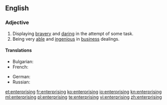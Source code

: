 ==English==

===Adjective===
{{en-adj}}

# Displaying [[brave]]ry and [[daring]] in the attempt of some task.
# Being very [[able]] and [[ingenious]] in [[business]] dealings.

====Translations====
{{trans-top| Being very [[able]] and [[ingenious]] in [[business]] dealings.}}
* Bulgarian: {{t+|bg|предприемчив|tr=predpriémčiv|sc=Cyrl}}
* French: {{t+|fr|entreprenant}}
{{trans-mid}}
* German: {{t|de|unternehmungslustig}}
* Russian: {{t+|ru|предприимчивый|tr=predpriímčivyj|sc=Cyrl}}
{{trans-bottom}}

[[et:enterprising]]
[[fr:enterprising]]
[[ko:enterprising]]
[[io:enterprising]]
[[kn:enterprising]]
[[ml:enterprising]]
[[pl:enterprising]]
[[te:enterprising]]
[[vi:enterprising]]
[[zh:enterprising]]